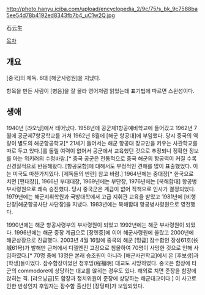 http://photo.hanyu.iciba.com/upload/encyclopedia_2/9c/75/s_bk_9c7588ba5ee54d78b4192ed8343fb7b4_uC1w2Q.jpg

石云生

[[목차]]
== 개요 ==
[중국]의 제독. 6대 [해군사령원]을 지냈다.

항목을 만든 사람이 [병음]을 잘 몰라 영어처럼 읽었는데 표기법에 따르면 스윈성이다.

== 생애 ==
1940년 [랴오닝]에서 태어났다. 1958년에 공군제1항공예비학교에 들어갔고 1962년 7월에 공군제7항공학교를 거쳐 1962년 8월에 [해군 항공대]에 부임했다. 당시 중국의 역량이 별도의 해군항공학교[* 21세기 들어서는 해군 항공대 장교만을 키우는 사관학교를 따로 두고 있다.]를 돌릴 여력이 없어서 공군에서 교육했던 것으로 추정되니 정확한 정보를 아는 위키러의 수정바람.[* 중국 공군은 전통적으로 중국 해군의 항공력이 커질 수록 신경질적으로 반응해왔다. [항공모함]에 대해서도 부정적인 견해를 많이 표출했었다. 이는 미국도 마찬가지였다. [제독들의 반란] 참고 바람.] 1964년에는 중대장[* 한국으로 치면 [편대장]], 1966년 부대대장, 1969년에는 부단장, 1976년에는 [북해함대] 항공병부사령원으로 쾌속 승진했다. 당시 중국군은 계급이 없어 직책으로 인사가 결정되었다. 1979년에는 해군지휘학원과 국방대학에서 고급 지휘관 교육을 받았고 1981년에 [비행단장|해군항공사단 사단장]을 지냈다. 1983년에는 북해함대 항공병사령원으로 영전했다.

1990년에는 해군 항공사령부의 부사령원이 되었고 1992년에는 해군 부사령원이 되었다. 1996년에는 해군 중장 계급으로 [장롄중]에 이어 해군사령원에 올랐고 2000년에 해군상장으로 진급했다. 2003년 4월 16일에 중국의 해군 [밍급] 잠수함인 장성61호(长城61号)가 발해만 근처에서 디젤엔진 고장으로 침몰하여 70명이 사망한 것으로 인해 사임하였다.[* 70명 중에 13명은 본래 승조원이 아니라 [해군사관학교]에서 온 [후보생]과 [학생]들이었다. 잠수함장이었던 청후밍(程福明) 대교도 사망하였다. 중국은 함장에 타군의 commodore에 상당하는 대교를 앉히는 경우도 있다. 해외로 치면 준장을 함장에 앉히는 격. [랴오닝급]도 함장과 정치위원이 준장에 상당하는 해군대교이다.] 이 사고로 인한 반성인지 후임자는 잠수함 출신인 [장딩파]가 보임되었다.
